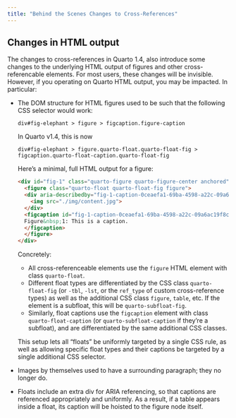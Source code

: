 ```yaml
---
title: "Behind the Scenes Changes to Cross-References"
---
```


## Changes in HTML output

The changes to cross-references in Quarto 1.4, also introduce some changes to the underlying HTML output of figures and other cross-referencable elements. For most users, these changes will be invisible. However, if you operating on Quarto HTML output, you may be impacted. In particular:

- The DOM structure for HTML figures used to be such that the following CSS selector would work:
  
  ```
  div#fig-elephant > figure > figcaption.figure-caption
  ```
  
  In Quarto v1.4, this is now
  
  ```
  div#fig-elephant > figure.quarto-float.quarto-float-fig > figcaption.quarto-float-caption.quarto-float-fig
  ```

  Here's a minimal, full HTML output for a figure:

  ```html
  <div id="fig-1" class="quarto-figure quarto-figure-center anchored">
    <figure class="quarto-float quarto-float-fig figure">
    <div aria-describedby="fig-1-caption-0ceaefa1-69ba-4598-a22c-09a6ac19f8ca">
      <img src="./img/content.jpg">
    </div>
    <figcaption id="fig-1-caption-0ceaefa1-69ba-4598-a22c-09a6ac19f8ca" class="figure quarto-float-caption quarto-float-fig">
    Figure&nbsp;1: This is a caption.
    </figcaption>
    </figure>
  </div>
  ```

  Concretely: 

  - All cross-referenceable elements use the `figure` HTML element with class `quarto-float`.
  - Different float types are differentiated by the CSS class `quarto-float-fig` (or `-tbl`, `-lst`, or the `ref_type` of custom cross-reference types) as well as the additional CSS class `figure`, `table`, etc. 
    If the element is a subfloat, this will be `quarto-subfloat-fig`.
  - Similarly, float captions use the `figcaption` element with class `quarto-float-caption` (or `quarto-subfloat-caption` if they're a subfloat), and are differentiated by the same additional CSS classes.
  
  This setup lets all "floats" be uniformly targeted by a single CSS rule, as well as allowing specific float types and their captions be targeted by a single additional CSS selector.

- Images by themselves used to have a surrounding paragraph; they no longer do.

- Floats include an extra div for ARIA referencing, so that captions are referenced appropriately and uniformly. 
  As a result, if a table appears inside a float, its caption will be hoisted to the figure node itself.

